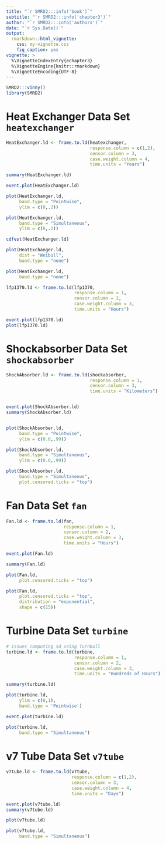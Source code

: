 ```yaml
---
title: "`r SMRD2:::info('book')`"
subtitle: "`r SMRD2:::info('chapter3')`"
author: "`r SMRD2:::info('authors')`"
date: "`r Sys.Date()`"
output: 
  rmarkdown::html_vignette:
    css: my-vignette.css
    fig_caption: yes
vignette: >
  %\VignetteIndexEntry{echapter3}
  %\VignetteEngine{knitr::rmarkdown}
  %\VignetteEncoding{UTF-8}
---
```


```r
SMRD2:::vinny()
library(SMRD2)
```

# Heat Exchanger Data Set `heatexchanger`

```r
HeatExchanger.ld <- frame.to.ld(heatexchanger,
                                response.column = c(1,2), 
                                censor.column = 3,
                                case.weight.column = 4,
                                time.units = "Years")

summary(HeatExchanger.ld)

event.plot(HeatExchanger.ld)

plot(HeatExchanger.ld, 
     band.type = "Pointwise",
     ylim = c(0,.2))

plot(HeatExchanger.ld,
     band.type = "Simultaneous",
     ylim = c(0,.2))

cdfest(HeatExchanger.ld)

plot(HeatExchanger.ld,
     dist = "Weibull",
     band.type = "none")

plot(HeatExchanger.ld,
     band.type = "none")
```

```r
lfp1370.ld <- frame.to.ld(lfp1370,
                          response.column = 1, 
                          censor.column = 2,
                          case.weight.column = 3,
                          time.units = "Hours")

event.plot(lfp1370.ld)
plot(lfp1370.ld)
```

# Shockabsorber Data Set `shockabsorber`

```r
ShockAbsorber.ld <- frame.to.ld(shockabsorber,
                                response.column = 1,
                                censor.column = 3,
                                time.units = "Kilometers")


event.plot(ShockAbsorber.ld)
summary(ShockAbsorber.ld)


plot(ShockAbsorber.ld,
     band.type = "Pointwise",
     ylim = c(0.0,.99))

plot(ShockAbsorber.ld,
     band.type = "Simultaneous",
     ylim = c(0.0,.99))

plot(ShockAbsorber.ld,
     band.type = "Simultaneous", 
     plot.censored.ticks = "top")
```

# Fan Data Set `fan`

```r
Fan.ld <- frame.to.ld(fan,
                      response.column = 1, 
                      censor.column = 2, 
                      case.weight.column = 3,
                      time.units = "Hours")

event.plot(Fan.ld)

summary(Fan.ld)

plot(Fan.ld, 
     plot.censored.ticks = "top")

plot(Fan.ld, 
     plot.censored.ticks = "top",
     distribution = "exponential",
     shape = c(15))
```

# Turbine Data Set `turbine`

```r
# issues computing sd using Turnbull
turbine.ld <- frame.to.ld(turbine, 
                          response.column = 1, 
                          censor.column = 2,
                          case.weight.column = 3,
                          time.units = "Hundreds of Hours")

summary(turbine.ld)

plot(turbine.ld,
     ylim = c(0,1), 
     band.type = 'Pointwise')

event.plot(turbine.ld)

plot(turbine.ld,
     band.type = "Simultaneous")
```

# v7 Tube Data Set `v7tube`

```r
v7tube.ld <- frame.to.ld(v7tube,
                         response.column = c(1,2),
                         censor.column = 3, 
                         case.weight.column = 4,
                         time.units = "Days")

event.plot(v7tube.ld)
summary(v7tube.ld)

plot(v7tube.ld)

plot(v7tube.ld,
     band.type = "Simultaneous")
```